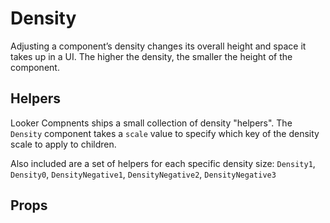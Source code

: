 
<Meta component={Density} title="Docs/Density" />

# Density

Adjusting a component’s density changes its overall height and space it takes up in a UI. The higher the density, the smaller the height of the component.

## Helpers

Looker Compnents ships a small collection of density "helpers". The `Density` component takes a `scale` value to specify which key of the density scale to apply to children.

<Editor code={storyBasic} />
<Editor code={storyPositive1} />
<Editor code={storyNegative1} />
<Editor code={storyNegative2} />
<Editor code={storyNegative3} />

Also included are a set of helpers for each specific density size: `Density1`, `Density0`, `DensityNegative1`, `DensityNegative2`, `DensityNegative3`

<Editor code={storyDensity1} />
<Editor code={storyDensityNegative1} />

## Props

<ArgsTable of={Density} exclude={excludedProps} />
